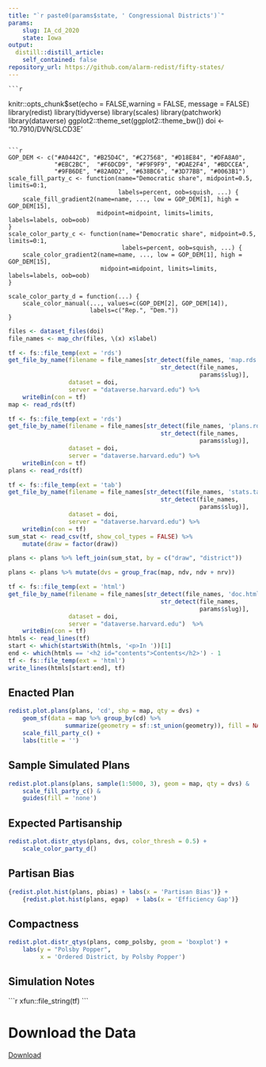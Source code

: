 ```yaml
---
title: "`r paste0(params$state, ' Congressional Districts')`"
params:
    slug: IA_cd_2020
    state: Iowa
output:
  distill::distill_article:
    self_contained: false
repository_url: https://github.com/alarm-redist/fifty-states/
---
```


    ```r
knitr::opts_chunk$set(echo = FALSE,warning = FALSE, message = FALSE)
library(redist)
library(tidyverse)
library(scales)
library(patchwork)
library(dataverse)
ggplot2::theme_set(ggplot2::theme_bw())
doi <- '10.7910/DVN/SLCD3E'
```

```r
GOP_DEM <- c("#A0442C", "#B25D4C", "#C27568", "#D18E84", "#DFA8A0",
             "#EBC2BC",  "#F6DCD9", "#F9F9F9", "#DAE2F4", "#BDCCEA",
             "#9FB6DE", "#82A0D2", "#638BC6", "#3D77BB", "#0063B1")
scale_fill_party_c <- function(name="Democratic share", midpoint=0.5, limits=0:1,
                               labels=percent, oob=squish, ...) {
    scale_fill_gradient2(name=name, ..., low = GOP_DEM[1], high = GOP_DEM[15],
                         midpoint=midpoint, limits=limits, labels=labels, oob=oob)
}
scale_color_party_c <- function(name="Democratic share", midpoint=0.5, limits=0:1,
                                labels=percent, oob=squish, ...) {
    scale_color_gradient2(name=name, ..., low = GOP_DEM[1], high = GOP_DEM[15],
                          midpoint=midpoint, limits=limits, labels=labels, oob=oob)
}

scale_color_party_d = function(...) {
    scale_color_manual(..., values=c(GOP_DEM[2], GOP_DEM[14]),
                       labels=c("Rep.", "Dem."))
}
```

```r
files <- dataset_files(doi)
file_names <- map_chr(files, \(x) x$label)

tf <- fs::file_temp(ext = 'rds')
get_file_by_name(filename = file_names[str_detect(file_names, 'map.rds') &
                                           str_detect(file_names,
                                                      params$slug)],
                 dataset = doi,
                 server = "dataverse.harvard.edu") %>%
    writeBin(con = tf)
map <- read_rds(tf)

tf <- fs::file_temp(ext = 'rds')
get_file_by_name(filename = file_names[str_detect(file_names, 'plans.rds') &
                                           str_detect(file_names,
                                                      params$slug)],
                 dataset = doi,
                 server = "dataverse.harvard.edu") %>%
    writeBin(con = tf)
plans <- read_rds(tf)

tf <- fs::file_temp(ext = 'tab')
get_file_by_name(filename = file_names[str_detect(file_names, 'stats.tab') &
                                           str_detect(file_names,
                                                      params$slug)],
                 dataset = doi,
                 server = "dataverse.harvard.edu") %>%
    writeBin(con = tf)
sum_stat <- read_csv(tf, show_col_types = FALSE) %>%
    mutate(draw = factor(draw))

plans <- plans %>% left_join(sum_stat, by = c("draw", "district"))

plans <- plans %>% mutate(dvs = group_frac(map, ndv, ndv + nrv))

tf <- fs::file_temp(ext = 'html')
get_file_by_name(filename = file_names[str_detect(file_names, 'doc.html') &
                                           str_detect(file_names,
                                                      params$slug)],
                 dataset = doi,
                 server = "dataverse.harvard.edu")  %>%
    writeBin(con = tf)
htmls <- read_lines(tf)
start <- which(startsWith(htmls, '<p>In '))[1]
end <- which(htmls == '<h2 id="contents">Contents</h2>') - 1
tf <- fs::file_temp(ext = 'html')
write_lines(htmls[start:end], tf)
```

## Enacted Plan

```r
redist.plot.plans(plans, 'cd', shp = map, qty = dvs) +
    geom_sf(data = map %>% group_by(cd) %>%
                summarize(geometry = sf::st_union(geometry)), fill = NA, lwd = 2) +
    scale_fill_party_c() +
    labs(title = '')
```

## Sample Simulated Plans

```r
redist.plot.plans(plans, sample(1:5000, 3), geom = map, qty = dvs) &
    scale_fill_party_c() &
    guides(fill = 'none')
```

## Expected Partisanship

```r
redist.plot.distr_qtys(plans, dvs, color_thresh = 0.5) +
    scale_color_party_d()
```

## Partisan Bias

```r
{redist.plot.hist(plans, pbias) + labs(x = 'Partisan Bias')} +
    {redist.plot.hist(plans, egap)  + labs(x = 'Efficiency Gap')}
```


## Compactness

```r
redist.plot.distr_qtys(plans, comp_polsby, geom = 'boxplot') +
    labs(y = "Polsby Popper",
         x = 'Ordered District, by Polsby Popper')
```

## Simulation Notes

````{=html}
```r
xfun::file_string(tf)
```
````



# Download the Data

[Download](https://dataverse.harvard.edu/dataset.xhtml?persistentId=doi:10.7910/DVN/SLCD3E)
